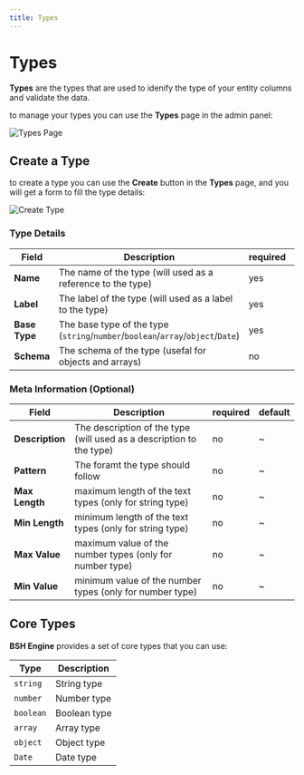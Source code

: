 ```yaml
---
title: Types
---
```


# Types

**Types** are the types that are used to idenify the type of your entity columns and validate the data.

to manage your types you can use the **Types** page in the admin panel:

![Types Page](/images/bsh-egnine/modeling/types/types-list-view.png)

## Create a Type

to create a type you can use the **Create** button in the **Types** page, and you will get a form to fill the type details:

![Create Type](/images/bsh-egnine/modeling/types/create-type.png)

### Type Details

| Field | Description | required | default |
|-------|-------------|----------|---------------|
| **Name** | The name of the type (will used as a reference to the type) | yes | ~ |
| **Label** | The label of the type (will used as a label to the type) | yes | ~ |
| **Base Type** | The base type of the type (`string`/`number`/`boolean`/`array`/`object`/`Date`) | yes | ~ |
| **Schema** | The schema of the type (usefal for objects and arrays) | no | ~ |

### Meta Information (Optional)

| Field | Description | required | default |
|-------|-------------|----------|---------------|
| **Description** | The description of the type (will used as a description to the type) | no | ~ |
| **Pattern** | The foramt the type should follow | no | ~ |
| **Max Length** | maximum length of the text types (only for string type) | no | ~ |
| **Min Length** | minimum length of the text types (only for string type) | no | ~ |
| **Max Value** | maximum value of the number types (only for number type) | no | ~ |
| **Min Value** | minimum value of the number types (only for number type) | no | ~ |

## Core Types

**BSH Engine** provides a set of core types that you can use:

| Type | Description |
|------|-------------|
| `string` | String type |
| `number` | Number type |
| `boolean` | Boolean type |
| `array` | Array type |
| `object` | Object type |
| `Date` | Date type |
